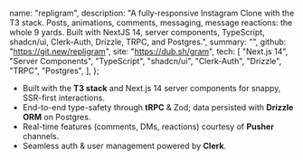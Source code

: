   name: "repligram",
  description:
    "A fully-responsive Instagram Clone with the T3 stack. Posts, animations, comments, messaging, message reactions: the whole 9 yards. Built with NextJS 14, server components, TypeScript, shadcn/ui, Clerk-Auth, Drizzle, TRPC, and Postgres.",
  summary: "",
  github: "https://git.new/repligram",
  site: "https://dub.sh/gram",
  tech: [
    "Next.js 14",
    "Server Components",
    "TypeScript",
    "shadcn/ui",
    "Clerk-Auth",
    "Drizzle",
    "TRPC",
    "Postgres",
  ],
};

- Built with the **T3 stack** and Next.js 14 server components for snappy, SSR-first interactions.
- End-to-end type-safety through **tRPC** & Zod; data persisted with **Drizzle ORM** on Postgres.
- Real-time features (comments, DMs, reactions) courtesy of **Pusher** channels.
- Seamless auth & user management powered by **Clerk**.
